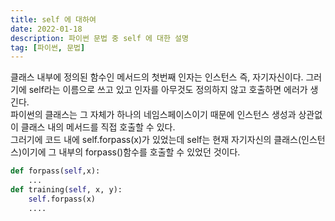 ```yaml
---
title: self 에 대하여
date: 2022-01-18
description: 파이썬 문법 중 self 에 대한 설명
tag: [파이썬, 문법]
---
```


클래스 내부에 정의된 함수인 메서드의 첫번째 인자는 인스턴스 즉, 자기자신이다. 
그러기에 self라는 이름으로 쓰고 있고 인자를 아무것도 정의하지 않고 호출하면 에러가 생긴다.  
파이썬의 클래스는 그 자체가 하나의 네임스페이스이기 때문에 인스턴스 생성과 상관없이 클래스 내의 메서드를 직접 호출할 수 있다.  
그러기에 코드 내에 self.forpass(x)가 있었는데 self는 현재 자기자신의 클래스(인스턴스)이기에 그 내부의 
forpass()함수를 호출할 수 있었던 것이다.  

```python
def forpass(self,x):
    ...
def training(self, x, y):
    self.forpass(x)
    ....